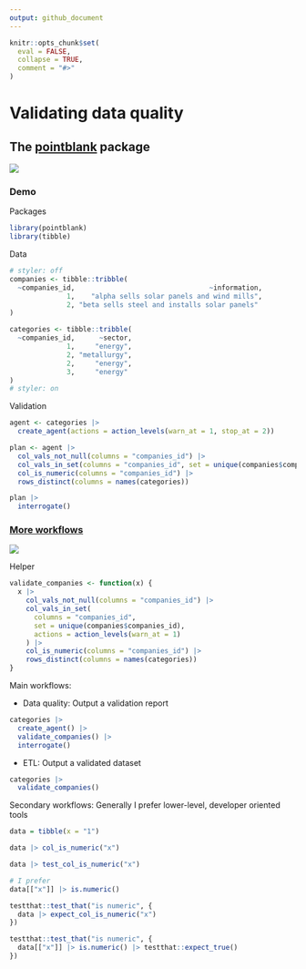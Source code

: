 ```yaml
---
output: github_document
---
```


```r
knitr::opts_chunk$set(
  eval = FALSE,
  collapse = TRUE,
  comment = "#>"
)
```

# Validating data quality

## The [pointblank](https://rich-iannone.github.io/pointblank/) package

![](data-validation-workflow.png)

### Demo

Packages

```r
library(pointblank)
library(tibble)
```

Data

```r
# styler: off
companies <- tibble::tribble(
  ~companies_id,                                 ~information,
              1,    "alpha sells solar panels and wind mills",
              2, "beta sells steel and installs solar panels"
)

categories <- tibble::tribble(
  ~companies_id,      ~sector,
              1,     "energy",
              2, "metallurgy",
              2,     "energy",
              3,     "energy"
)
# styler: on
```

Validation

```r
agent <- categories |>
  create_agent(actions = action_levels(warn_at = 1, stop_at = 2))

plan <- agent |>
  col_vals_not_null(columns = "companies_id") |>
  col_vals_in_set(columns = "companies_id", set = unique(companies$companies_id)) |>
  col_is_numeric(columns = "companies_id") |>
  rows_distinct(columns = names(categories))

plan |>
  interrogate()
```

### [More workflows](https://rich-iannone.github.io/pointblank/articles/validation_workflows.html)

![](all-workflows.png)

Helper

```r
validate_companies <- function(x) {
  x |>
    col_vals_not_null(columns = "companies_id") |>
    col_vals_in_set(
      columns = "companies_id", 
      set = unique(companies$companies_id),
      actions = action_levels(warn_at = 1)
    ) |>
    col_is_numeric(columns = "companies_id") |>
    rows_distinct(columns = names(categories))
}
```

Main workflows:

* Data quality: Output a validation report

```r
categories |> 
  create_agent() |> 
  validate_companies() |> 
  interrogate()
```

* ETL: Output a validated dataset

```r
categories |> 
  validate_companies()
```

Secondary workflows: Generally I prefer lower-level, developer oriented tools

```r
data = tibble(x = "1")

data |> col_is_numeric("x")

data |> test_col_is_numeric("x")

# I prefer
data[["x"]] |> is.numeric()

testthat::test_that("is numeric", {
  data |> expect_col_is_numeric("x")
})

testthat::test_that("is numeric", {
  data[["x"]] |> is.numeric() |> testthat::expect_true()
})
```
